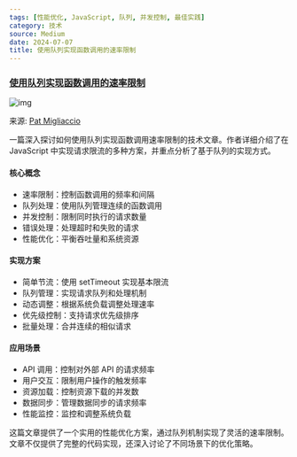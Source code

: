 ```yaml
---
tags: [性能优化, JavaScript, 队列, 并发控制, 最佳实践]
category: 技术
source: Medium
date: 2024-07-07
title: 使用队列实现函数调用的速率限制
---
```


### [使用队列实现函数调用的速率限制](https://medium.com/@pat_migliaccio/rate-limiting-throttling-consecutive-function-calls-with-queues-4c9de7106acc)

![img](https://img.mengpeng.tech/i/2024/12/08/6755108508146.webp)

来源: [Pat Migliaccio](https://medium.com/@pat_migliaccio/rate-limiting-throttling-consecutive-function-calls-with-queues-4c9de7106acc)

一篇深入探讨如何使用队列实现函数调用速率限制的技术文章。作者详细介绍了在 JavaScript 中实现请求限流的多种方案，并重点分析了基于队列的实现方式。

#### 核心概念
- 速率限制：控制函数调用的频率和间隔
- 队列处理：使用队列管理连续的函数调用
- 并发控制：限制同时执行的请求数量
- 错误处理：处理超时和失败的请求
- 性能优化：平衡吞吐量和系统资源

#### 实现方案
- 简单节流：使用 setTimeout 实现基本限流
- 队列管理：实现请求队列和处理机制
- 动态调整：根据系统负载调整处理速率
- 优先级控制：支持请求优先级排序
- 批量处理：合并连续的相似请求

#### 应用场景
- API 调用：控制对外部 API 的请求频率
- 用户交互：限制用户操作的触发频率
- 资源加载：控制资源下载的并发数
- 数据同步：管理数据同步的请求频率
- 性能监控：监控和调整系统负载

这篇文章提供了一个实用的性能优化方案，通过队列机制实现了灵活的速率限制。文章不仅提供了完整的代码实现，还深入讨论了不同场景下的优化策略。 